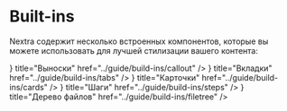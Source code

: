 
# Built-ins

Nextra содержит несколько встроенных компонентов, которые вы можете использовать для лучшей стилизации вашего контента:

<Cards>
  <Card
    icon={
			<svg
				xmlns="http://www.w3.org/2000/svg"
				fill="none"
				viewBox="0 0 24 24"
				stroke-width="1.5"
				stroke="currentColor"
			>
				<path
					stroke-linecap="round"
					stroke-linejoin="round"
					d="M12 9v3.75m-9.303 3.376c-.866 1.5.217 3.374 1.948 3.374h14.71c1.73 0 2.813-1.874 1.948-3.374L13.949 3.378c-.866-1.5-3.032-1.5-3.898 0L2.697 16.126zM12 15.75h.007v.008H12v-.008z"
				/>
			</svg>
		}
    title="Выноски"
    href="../guide/build-ins/callout"
  />
  <Card icon={
		<svg
			xmlns="http://www.w3.org/2000/svg"
			fill="none"
			viewBox="0 0 24 24"
			stroke-width="1.5"
			stroke="currentColor"
		>
			<path
				stroke-linecap="round"
				stroke-linejoin="round"
				d="M6 6.878V6a2.25 2.25 0 012.25-2.25h7.5A2.25 2.25 0 0118 6v.878m-12 0c.235-.083.487-.128.75-.128h10.5c.263 0 .515.045.75.128m-12 0A2.25 2.25 0 004.5 9v.878m13.5-3A2.25 2.25 0 0119.5 9v.878m0 0a2.246 2.246 0 00-.75-.128H5.25c-.263 0-.515.045-.75.128m15 0A2.25 2.25 0 0121 12v6a2.25 2.25 0 01-2.25 2.25H5.25A2.25 2.25 0 013 18v-6c0-.98.626-1.813 1.5-2.122"
			/>
		</svg>
	} 
		title="Вкладки"
		href="../guide/build-ins/tabs"
	/>
  <Card
    icon={
			<svg viewBox="0 0 15 15" xmlns="http://www.w3.org/2000/svg">
				<path
					d="M14 11.0001V4.00006L1 4.00006L1 11.0001H14ZM15 4.00006V11.0001C15 11.5523 14.5523 12.0001 14 12.0001H1C0.447715 12.0001 0 11.5523 0 11.0001V4.00006C0 3.44778 0.447715 3.00006 1 3.00006H14C14.5523 3.00006 15 3.44778 15 4.00006ZM2 5.25C2 5.11193 2.11193 5 2.25 5H5.75C5.88807 5 6 5.11193 6 5.25V9.75C6 9.88807 5.88807 10 5.75 10H2.25C2.11193 10 2 9.88807 2 9.75V5.25ZM7.5 7C7.22386 7 7 7.22386 7 7.5C7 7.77614 7.22386 8 7.5 8H10.5C10.7761 8 11 7.77614 11 7.5C11 7.22386 10.7761 7 10.5 7H7.5ZM7 9.5C7 9.22386 7.22386 9 7.5 9H12.5C12.7761 9 13 9.22386 13 9.5C13 9.77614 12.7761 10 12.5 10H7.5C7.22386 10 7 9.77614 7 9.5ZM7.5 5C7.22386 5 7 5.22386 7 5.5C7 5.77614 7.22386 6 7.5 6H11.5C11.7761 6 12 5.77614 12 5.5C12 5.22386 11.7761 5 11.5 5H7.5Z"
					fill="currentColor"
					fill-rule="evenodd"
					clip-rule="evenodd"
				/>
			</svg>
		}
    title="Карточки"
    href="../guide/build-ins/cards"
  />
  <Card icon={
		<svg
			xmlns="http://www.w3.org/2000/svg"
			fill="currentColor"
			stroke="none"
			viewBox="-1 0 19 19"
		>
			<path
				d="M16.417 9.6A7.917 7.917 0 1 1 8.5 1.683 7.917 7.917 0 0 1 16.417 9.6zM9.666 6.508H8.248L6.09 8.09l.806 1.103 1.222-.945v4.816h1.547z"
			/>
		</svg>
	} 
		title="Шаги"
		href="../guide/build-ins/steps" />
  <Card
    icon={
			<svg xmlns="http://www.w3.org/2000/svg" viewBox="0 0 576 512" fill="currentColor">
				<path
					d="M64 32C64 14.3 49.7 0 32 0S0 14.3 0 32v96V384c0 35.3 28.7 64 64 64H256V384H64V160H256V96H64V32zM288 192c0 17.7 14.3 32 32 32H544c17.7 0 32-14.3 32-32V64c0-17.7-14.3-32-32-32H445.3c-8.5 0-16.6-3.4-22.6-9.4L409.4 9.4c-6-6-14.1-9.4-22.6-9.4H320c-17.7 0-32 14.3-32 32V192zm0 288c0 17.7 14.3 32 32 32H544c17.7 0 32-14.3 32-32V352c0-17.7-14.3-32-32-32H445.3c-8.5 0-16.6-3.4-22.6-9.4l-13.3-13.3c-6-6-14.1-9.4-22.6-9.4H320c-17.7 0-32 14.3-32 32V480z"
				/>
			</svg>
		}
    title="Дерево файлов"
    href="../guide/build-ins/filetree"
  />
</Cards>
